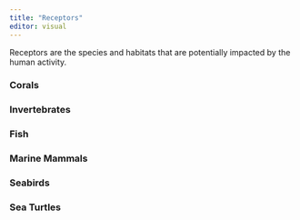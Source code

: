 ```yaml
---
title: "Receptors"
editor: visual
---
```


Receptors are the species and habitats that are potentially impacted by the human activity.

### **Corals**

### **Invertebrates**

### **Fish**

### **Marine Mammals**

### **Seabirds**

### **Sea Turtles**
